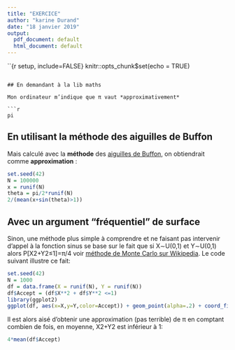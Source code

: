 ```yaml
---
title: "EXERCICE"
author: "karine Durand"
date: "18 janvier 2019"
output:
  pdf_document: default
  html_document: default
---
```


``{r setup, include=FALSE}
knitr::opts_chunk$set(echo = TRUE)
```

## En demandant à la lib maths

Mon ordinateur m’indique que π vaut *approximativement*

```r
pi
```

## En utilisant la méthode des aiguilles de Buffon

Mais calculé avec la **méthode** des [aiguilles de Buffon](https://fr.wikipedia.org/wiki/Aiguille_de_Buffon), on obtiendrait comme **approximation** :

```r
set.seed(42)
N = 100000
x = runif(N)
theta = pi/2*runif(N)
2/(mean(x+sin(theta)>1))
```


## Avec un argument “fréquentiel” de surface

Sinon, une méthode plus simple à comprendre et ne faisant pas intervenir d’appel à la fonction sinus se base sur le fait que si X∼U(0,1) et Y∼U(0,1) alors P[X2+Y2≤1]=π/4 voir [méthode de Monte Carlo sur Wikipedia](https://fr.wikipedia.org/wiki/M%C3%A9thode_de_Monte-Carlo#D%C3%A9termination_de_la_valeur_de_%CF%80). Le code suivant illustre ce fait:

```r
set.seed(42)
N = 1000
df = data.frame(X = runif(N), Y = runif(N))
df$Accept = (df$X**2 + df$Y**2 <=1)
library(ggplot2)
ggplot(df, aes(x=X,y=Y,color=Accept)) + geom_point(alpha=.2) + coord_fixed() + theme_bw()
```

Il est alors aisé d’obtenir une approximation (pas terrible) de π en comptant combien de fois, en moyenne, X2+Y2 est inférieur à 1:

```r
4*mean(df$Accept)
```

